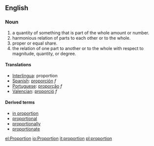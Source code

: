 == English ==
=== Noun ===
{{en-noun-reg}}

# a quantity of something that is part of the whole amount or number.
# harmonious relation of parts to each other or to the whole.
# proper or equal share.
# the relation of one part to another or to the whole with respect to magnitude, quantity, or degree.

==== Translations ====
*[[Interlingua]]: proportion
*[[Spanish]]: [[proporción]] ''f''
*[[Portuguese]]: [[proporção]] ''f''
*[[Valencian]]: [[proporció]] ''f''

==== Derived terms ====
* [[in proportion]]
* [[proportional]]
* [[proportionally]]
* [[proportionate]]
[[el:Proportion]]
[[io:Proportion]]
[[it:proportion]]
[[pl:proportion]]
